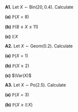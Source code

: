 ::::: {.myq}
**A1.** Let $X \sim \text{Bin}(20, 0.4)$. Calculate

:::: {.subq}
**(a)** $\mathbb P(X = 8)$
::::

:::: {.subq}
**(b)** $\mathbb P(8 \leq X \leq 11)$
::::

:::: {.subq}
**(c)** $\mathbb EX$
::::
:::::

::::: {.myq}
**A2.** Let $X \sim \text{Geom}(0.2)$. Calculate

:::: {.subq}
**(a)** $\mathbb P(X = 1)$
::::

:::: {.subq}
**(b)** $\mathbb P(X \geq 2)$
::::

:::: {.subq}
**(c)** $\Var(X)$
::::
:::::

::::: {.myq}
**A3.** Let $X \sim \text{Po}(2.5)$. Calculate

:::: {.subq}
**(a)** $\mathbb P(X = 3)$
::::

:::: {.subq}
**(b)** $\mathbb P(X \geq \mathbb EX)$
::::
:::::



